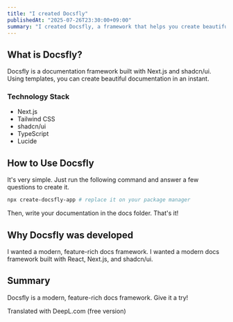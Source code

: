 ```yaml
---
title: "I created Docsfly"
publishedAt: "2025-07-26T23:30:00+09:00"
summary: "I created Docsfly, a framework that helps you create beautiful documentation for your projects."
---
```


## What is Docsfly?

Docsfly is a documentation framework built with Next.js and shadcn/ui. Using templates, you can create beautiful documentation in an instant.

### Technology Stack

- Next.js
- Tailwind CSS
- shadcn/ui
- TypeScript
- Lucide

## How to Use Docsfly

It's very simple. Just run the following command and answer a few questions to create it.

```bash
npx create-docsfly-app # replace it on your package manager
```

Then, write your documentation in the docs folder. That's it!

## Why Docsfly was developed

I wanted a modern, feature-rich docs framework. I wanted a modern docs framework built with React, Next.js, and shadcn/ui.

## Summary

Docsfly is a modern, feature-rich docs framework. Give it a try!

Translated with DeepL.com (free version)